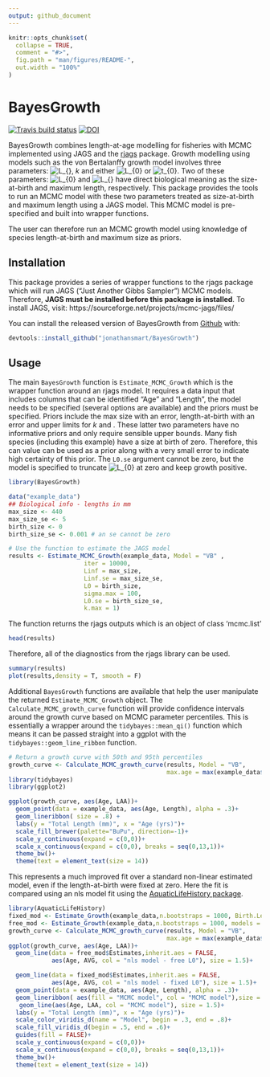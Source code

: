 ```yaml
---
output: github_document
---
```


<!-- README.md is generated from README.Rmd. Please edit that file -->

```r
knitr::opts_chunk$set(
  collapse = TRUE,
  comment = "#>",
  fig.path = "man/figures/README-",
  out.width = "100%"
)
```
# BayesGrowth

<!-- badges: start -->
[![Travis build status](https://travis-ci.org/jonathansmart/BayesGrowth.svg?branch=master)](https://travis-ci.org/jonathansmart/BayesGrowth)
[![DOI](https://zenodo.org/badge/223878432.svg)](https://zenodo.org/badge/latestdoi/223878432)
<!-- badges: end -->

BayesGrowth combines length-at-age modelling for fisheries with MCMC implemented using JAGS and the [rjags](https://cran.r-project.org/web/packages/rjags/index.html) package. Growth modelling using models such as the von Bertalanffy growth model involves three parameters: ![L_{\infty}](https://render.githubusercontent.com/render/math?math=L_%7B%5Cinfty%7D), *k* and either ![L_{0}](https://render.githubusercontent.com/render/math?math=L_%7B0%7D) or ![t_{0}](https://render.githubusercontent.com/render/math?math=t_%7B0%7D). Two of these parameters: ![L_{0}](https://render.githubusercontent.com/render/math?math=L_%7B0%7D) and ![L_{\infty}](https://render.githubusercontent.com/render/math?math=L_%7B%5Cinfty%7D) have direct biological meaning as the size-at-birth and maximum length, respectively. This package provides the tools to run an MCMC model with these two parameters treated as size-at-birth and maximum length using a JAGS model. This MCMC model is pre-specified and built into wrapper functions.

The user can therefore run an MCMC growth model using knowledge of species length-at-birth and maximum size as priors.

## Installation
This package provides a series of wrapper functions to the rjags package which will run JAGS ("Just Another Gibbs Sampler") MCMC models. Therefore, __JAGS must be installed before this package is installed__. To install JAGS, visit:
https://sourceforge.net/projects/mcmc-jags/files/

You can install the released version of BayesGrowth from [Github](https://github.com/jonathansmart/BayesGrowth) with:

``` r
devtools::install_github("jonathansmart/BayesGrowth")
```

## Usage

The main `BayesGrowth` function is `Estimate_MCMC_Growth` which is the wrapper function around an rjags model. It requires a data input that includes columns that can be identified "Age" and "Length", the model needs to be specified (several options are available) and the priors must be specified. Priors include the max size with an error, length-at-birth with an error and upper limits for *k* and ![\sigma](https://render.githubusercontent.com/render/math?math=%5Csigma). These latter two parameters have no informative priors and only require sensible upper bounds. Many fish species (including this example) have a size at birth of zero. Therefore, this can value can be used as a prior along with a very small error to indicate high certainty of this prior. The `L0.se` argument cannot be zero, but the model is specified to truncate ![L_{0}](https://render.githubusercontent.com/render/math?math=L_%7B0%7D) at zero and keep growth positive.

```r
library(BayesGrowth)

data("example_data")
## Biological info - lengths in mm
max_size <- 440
max_size_se <- 5
birth_size <- 0
birth_size_se <- 0.001 # an se cannot be zero

# Use the function to estimate the JAGS model
results <- Estimate_MCMC_Growth(example_data, Model = "VB" ,
                     iter = 10000,
                     Linf = max_size,
                     Linf.se = max_size_se,
                     L0 = birth_size,
                     sigma.max = 100,
                     L0.se = birth_size_se,
                     k.max = 1)

```


The function returns the rjags outputs which is an object of class 'mcmc.list'
```r
head(results)
```

Therefore, all of the diagnostics from the rjags library can be used.
```r
summary(results)
plot(results,density = T, smooth = F)
```

Additional `BayesGrowth` functions are available that help the user manipulate the returned `Estimate_MCMC_Growth` object. The `Calculate_MCMC_growth_curve` function will provide confidence intervals around the growth curve based on MCMC parameter percentiles. This is essentially a wrapper around the `tidybayes::mean_qi()` function which means it can be passed straight into a ggplot with the `tidybayes::geom_line_ribbon` function.

```r

# Return a growth curve with 50th and 95th percentiles
growth_curve <- Calculate_MCMC_growth_curve(results, Model = "VB",
                                            max.age = max(example_data$Age), probs = c(.5,.95))
library(tidybayes)
library(ggplot2)

ggplot(growth_curve, aes(Age, LAA))+
  geom_point(data = example_data, aes(Age, Length), alpha = .3)+
  geom_lineribbon( size = .8) +
  labs(y = "Total Length (mm)", x = "Age (yrs)")+
  scale_fill_brewer(palette="BuPu", direction=-1)+
  scale_y_continuous(expand = c(0,0))+
  scale_x_continuous(expand = c(0,0), breaks = seq(0,13,1))+
  theme_bw()+
  theme(text = element_text(size = 14))

```

This represents a much improved fit over a standard non-linear estimated model, even if the length-at-birth were fixed at zero. Here the fit is compared using an nls model fit using the [AquaticLifeHistory package](https://github.com/jonathansmart/AquaticLifeHistory).


```r

library(AquaticLifeHistory)
fixed_mod <- Estimate_Growth(example_data,n.bootstraps = 1000, Birth.Len = 0, models = "VB", plots = FALSE)
free_mod <- Estimate_Growth(example_data,n.bootstraps = 1000, models = "VB", plots = FALSE)
growth_curve <- Calculate_MCMC_growth_curve(results, Model = "VB",
                                            max.age = max(example_data$Age), probs = c(.95))
ggplot(growth_curve, aes(Age, LAA))+
  geom_line(data = free_mod$Estimates,inherit.aes = FALSE,
            aes(Age, AVG, col = "nls model - free L0"), size = 1.5)+

  geom_line(data = fixed_mod$Estimates,inherit.aes = FALSE,
            aes(Age, AVG, col = "nls model - fixed L0"), size = 1.5)+
  geom_point(data = example_data, aes(Age, Length), alpha = .3)+
  geom_lineribbon( aes(fill = "MCMC model", col = "MCMC model"),size = 1.5, alpha = .5) +
   geom_line(aes(Age, LAA, col = "MCMC model"), size = 1.5)+
  labs(y = "Total Length (mm)", x = "Age (yrs)")+
  scale_color_viridis_d(name = "Model", begin = .3, end = .8)+
  scale_fill_viridis_d(begin = .5, end = .6)+
  guides(fill = FALSE)+
  scale_y_continuous(expand = c(0,0))+
  scale_x_continuous(expand = c(0,0), breaks = seq(0,13,1))+
  theme_bw()+
  theme(text = element_text(size = 14))

```

